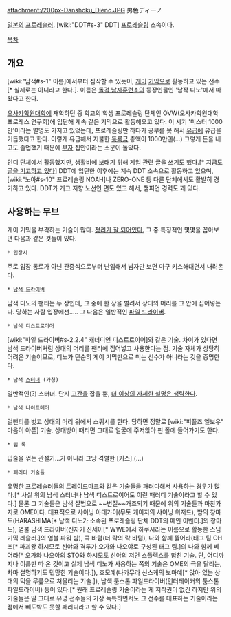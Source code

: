 attachment:/200px-Danshoku_Dieno.JPG
男色ディーノ

[[일본]]의 [[프로레슬러]]. [wiki:"DDT#s-3" DDT] [[프로레슬링]] 소속이다.

[[목차]]

== 개요 ==
[wiki:"남색#s-1" 이름]에서부터 짐작할 수 있듯이, [[게이]] [[기믹]]으로 활동하고 있는 선수[* 실제로는 아니라고 한다.]. 이름은 [[돌격 남자훈련소]]의 등장인물인 '남작 디노'에서 따 왔다고 한다.

[[오사카]]학원[[대학]]에 재학하던 중 학교의 학생 프로레슬링 단체인 OVW(오사카학원대학 프로레스 연구회)에 입단해 계속 같은 기믹으로 활동해오고 있다. 이 시기 '미스터 1000만'이라는 별명도 가지고 있었는데, 프로레슬링만 하다가 공부를 못 해서 [[유급]]에 유급을 거듭했다고 한다. 이렇게 유급해서 지불한 [[등록금]] 총액이 1000만엔(...) 그렇게 돈을 내고도 졸업했기 때문에 [[부자]] 집안이라는 소문이 돌았다.

인디 단체에서 활동했지만, 생활비에 보태기 위해 게임 관련 글을 쓰기도 했다.[* 지금도 [http://www.4gamer.net/words/001/W00178/ 글을 기고하고 있다]] DDT에 입단한 이후에는 계속 DDT 소속으로 활동하고 있으며, [wiki:"노아#s-10" 프로레슬링 NOAH]나 ZERO-ONE 등 다른 단체에서도 활발히 경기하고 있다. DDT가 개그 지향 노선인 면도 있고 해서, 챔피언 경력도 꽤 있다.

== 사용하는 무브 ==
게이 기믹을 부각하는 기술이 많다. [http://japcho0731.egloos.com/2380272 정리가 잘 되어있다.] 그 중 특징적인 몇몇을 꼽아보면 다음과 같은 것들이 있다.

 * 입장시
주로 입장 통로가 아닌 관중석으로부터 난입해서 남자만 보면 마구 키스해대면서 내려온다. 

 * [http://kkjzato.egloos.com/3019210 남색 드라이버]
남색 디노의 팬티는 두 장인데, 그 중에 한 장을 벌려서 상대의 머리를 그 안에 집어넣는다. 당하는 사람 입장에선..... 그 다음은 일반적인 [[파일 드라이버]].

 * 남색 디스트로이어
[wiki:"파일 드라이버#s-2.2.4" 캐너디언 디스트로이어]와 같은 기술. 차이가 있다면 남색 드라이버처럼 상대의 머리를 팬티에 집어넣고 사용한다는 점. 기술 자체가 상당히 어려운 기술이므로, 디노가 단순히 게이 기믹만으로 미는 선수가 아니라는 것을 증명한다.

 * 남색 [[스터너]] (가칭)
일반적인(?) 스터너. 단지 [[고간]]을 잡을 뿐, [[더 이상의 자세한 설명은 생략한다]].

 * 남색 나이트메어
겉팬티를 벗고 상대의 머리 위에서 스쿼시를 한다. 당하면 정말로 [wiki:"피플즈 엘보우" 마음이 아픈] 기술. 상대방이 때리면 그대로 얼굴에 주저앉아 핀 폴에 들어가기도 한다.

 * 립 록
입술을 꺾는 관절기...가 아니라 그냥 격렬한 [키스].(...)

 * 패러디 기술들
유명한 프로레슬러들의 트레이드마크와 같은 기술들을 패러디해서 사용하는 경우가 많다.[* 사실 위의 남색 스터너나 남색 디스트로이어도 이런 패러디 기술이라고 할 수 있다.] 물론 그 기술들은 남색 살법으로 ~~변질~~개조되기 때문에 위의 기술들과 마찬가지로 OME이다. 대표적으로 샤이닝 아테가이(무토 케이지의 샤이닝 위저드), 밤의 창마도(HARASHIMA[* 남색 디노가 소속된 프로레슬링 단체 DDT의 메인 이벤터.]의 창마도), 염불 남색 드라이버(신자키 진세이[* WWE에서 하쿠시라는 이름으로 활동한 스님 기믹 레슬러.]의 염불 파워 밤), 콕 바텀(더 락의 락 바텀), 나와 함께 뚫어라(태그 팀 OH포[* 파괴왕 하시모토 신야와 격투가 오가와 나오야로 구성된 태그 팀.]의 나와 함께 베어라[* 오가와 나오야의 STO와 하시모토 신야의 저먼 스플렉스를 합친 기술. 단, 어디까지나 이름만 따 온 것이고 실제 남색 디노가 사용하는 쪽의 기술은 OME의 극을 달리는, 차마 설명하기도 민망한 기술이다.]), 호모예(나카무라 신스케의 보마예[* 앉아 있는 상대의 턱을 무릎으로 쳐올리는 기술.]), 남색 툼스톤 파일드라이버(언더테이커의 툼스톤 파일드라이버) 등이 있다.[* 원래 프로레슬링 기술이라는 게 저작권이 없긴 하지만 위의 기술들은 말 그대로 유명 선수들의 가장 독특하면서도 그 선수를 대표하는 기술이라는 점에서 빼도박도 못할 패러디라고 할 수 있다.]
